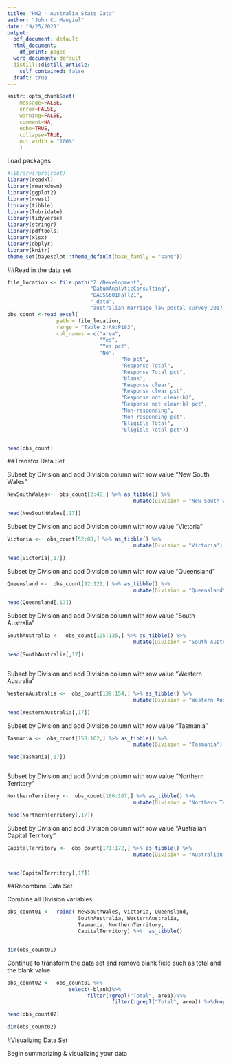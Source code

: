 ---
title: "HW2 - Australia Stats Data"
author: "John C. Manyiel"
date: "9/25/2021"
output:
  pdf_document: default
  html_document:
    df_print: paged
  word_document: default
  distill::distill_article:
    self_contained: false
  draft: true
---



```{r setup,include=FALSE} 
knitr::opts_chunk$set(
    message=FALSE, 
    error=FALSE, 
    warning=FALSE, 
    comment=NA,
    echo=TRUE,
    collapse=TRUE, 
    out.width = "100%"
    )
```


Load packages

```{r}
#library(rprojroot)
library(readxl)
library(rmarkdown)
library(ggplot2)
library(rvest)
library(tibble)
library(lubridate)
library(tidyverse)
library(stringr)
library(pdftools)
library(xlsx)
library(dbplyr)
library(knitr)
theme_set(bayesplot::theme_default(base_family = "sans"))
```


##Read in the data set


```{r}

file_location <- file.path("Z:/Development",
                           "DatumAnalyticConsulting",
                           "DACSS601Fall21",
                           "_data",
                           "australian_marriage_law_postal_survey_2017_-_response_final.xls")
obs_count <-read_excel(
                path = file_location, 
                range = "Table 2!A8:P183", 
                col_names = c("area",
                              "Yes",
                              "Yes pct",
                              "No",
                                     "No pct",
                                     "Response Total",
                                     "Response Total pct",
                                     "blank",
                                     "Response clear",
                                     "Response clear pst",
                                     "Response not clear(b)",
                                     "Response not clear(b) pct",
                                     "Non-responding",
                                     "Non-responding pct",
                                     "Eligible Total",
                                     "Eligible Total pct"))


head(obs_count)

```
##Transfor Data Set

Subset by Division and add Division column with row value "New South Wales"


```{r}


NewSouthWales<-  obs_count[2:48,] %>% as_tibble() %>% 
                                         mutate(Division = "New South Wales")

head(NewSouthWales[,17])


```

Subset by Division and add Division column with row value "Victoria"



```{r}




Victoria <-  obs_count[52:88,] %>% as_tibble() %>% 
                                         mutate(Division = "Victoria")

head(Victoria[,17])


```

Subset by Division and add Division column with row value "Queensland"


```{r}



Queensland <-  obs_count[92:121,] %>% as_tibble() %>% 
                                         mutate(Division = "Queensland")

head(Queensland[,17])


```

Subset by Division and add Division column with row value "South Australia"


```{r}



SouthAustralia <-  obs_count[125:135,] %>% as_tibble() %>% 
                                         mutate(Division = "South Australia")

head(SouthAustralia[,17])



```

Subset by Division and add Division column with row value "Western Australia"

```{r}



WesternAustralia <-  obs_count[139:154,] %>% as_tibble() %>% 
                                         mutate(Division = "Western Australia")

head(WesternAustralia[,17])

```

Subset by Division and add Division column with row value "Tasmania"


```{r}



Tasmania <-  obs_count[158:162,] %>% as_tibble() %>% 
                                         mutate(Division = "Tasmania")

head(Tasmania[,17])



```

Subset by Division and add Division column with row value "Northern Territory"

```{r}

NorthernTerritory <-  obs_count[166:167,] %>% as_tibble() %>% 
                                         mutate(Division = "Northern Territory")

head(NorthernTerritory[,17])

```


Subset by Division and add Division column with row value "Australian Capital Territory"


```{r}

CapitalTerritory <-  obs_count[171:172,] %>% as_tibble() %>% 
                                         mutate(Division = "Australian Capital Territory")


head(CapitalTerritory[,17])

```

##Recombine Data Set

Combine all Division variables


```{r}


obs_count01 <-  rbind( NewSouthWales, Victoria, Queensland, 
                       SouthAustralia, WesternAustralia, 
                       Tasmania, NorthernTerritory, 
                       CapitalTerritory) %>%  as_tibble()


dim(obs_count01)


```





Continue to transform the data set and remove blank field such as total and the blank value 


```{r}
obs_count02 <-  obs_count01 %>%
                    select(-blank)%>%
                          filter(!grepl("Total", area))%>%
                                  filter(!grepl("Total", area)) %>%drop_na()

head(obs_count02)

dim(obs_count02)

```
#Visualizing Data Set

Begin  summarizing & visualizing your data


```{r}



```


```{r}

```


```{r}


```





